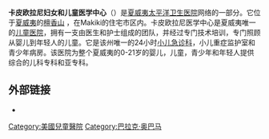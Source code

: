 {{Expand language|1=en|time=2021-02-18T14:32:57+00:00}}
{{Unreferenced|time=2021-02-18T14:32:57+00:00}}
{{Infobox hospital
| Name       = 卡皮奥拉尼妇女和儿童医疗中心
| Org/Group  = <!-- optional -->
| Image      = 
| Caption    = 
| Logo       =
| Location   = 
| Region     = [[火奴鲁鲁|火奴鲁鲁]]
| State      = [[夏威夷|夏威夷]]
| Country    = {{USA}}
| HealthCare = Private
| Type       = Hospital
| Speciality = [[妇女和儿童|妇女和儿童]]及其子分科
| Standards  = <!-- optional if no national standards -->
| Emergency  = <!-- see certification below -->
| Certification = {{Link-en|創傷中心|Trauma center|一級區域小兒科創傷中心}}
| Affiliation= 
| Beds       = 
| Founded    = 
| Closed     = <!-- optional -->
| Website    = 
| Wiki-Links = <!-- optional -->
|}}
'''卡皮欧拉尼妇女和儿童医学中心'''（{{lang-en|Kapiolani Medical Center for Women and Children}}）是[[夏威夷太平洋卫生|夏威夷太平洋卫生]][[医院|医院]]网络的一部分。它位于[[夏威夷|夏威夷]]的[[檀香山|檀香山]] ，在Makiki的住宅市区内。卡皮欧拉尼医学中心是夏威夷唯一的[[儿童医院|儿童医院]]，拥有一支由医生和护士组成的团队，并经过专门技术培训，专门照顾从婴儿到年轻人的儿童。它是该州唯一的24小时[[小儿急诊科|小儿急诊科]]，小儿重症监护室和青少年病房。该医院为整个夏威夷的0-21岁的婴儿，儿童，青少年和年轻人提供综合的儿科专科和亚专科。

== 外部链接 ==
{{commons category}}
* {{official|http://www.kapiolani.org/women-and-children/default.aspx }}

{{coord|21.2998|N|157.8335|W|source:wikidata|display=title}}

{{authority control}}

[[Category:美國兒童醫院|Category:美國兒童醫院]]
[[Category:巴拉克·奥巴马|Category:巴拉克·奥巴马]]
